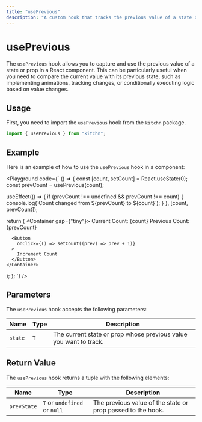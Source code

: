 ```yaml
---
title: "usePrevious"
description: "A custom hook that tracks the previous value of a state or prop."
---
```



# usePrevious

The `usePrevious` hook allows you to capture and use the previous value of a state or prop in a React component. This can be particularly useful when you need to compare the current value with its previous state, such as implementing animations, tracking changes, or conditionally executing logic based on value changes.

## Usage

First, you need to import the `usePrevious` hook from the `kitchn` package.

```jsx
import { usePrevious } from "kitchn";
```

## Example

Here is an example of how to use the `usePrevious` hook in a component:

<Playground
code={`
() => {
  const [count, setCount] = React.useState(0);
  const prevCount = usePrevious(count);

  useEffect(() => {
    if (prevCount !== undefined && prevCount !== count) {
      console.log(\`Count changed from $\{prevCount} to $\{count}\`);
    }
  }, [count, prevCount]);

  return (
    <Container gap={"tiny"}>
      <Text>Current Count: {count}</Text>
      <Text>Previous Count: {prevCount}</Text>

      <Button
        onClick={() => setCount((prev) => prev + 1)}
      >
        Increment Count
      </Button>
    </Container>
  );
};
`}
/>

## Parameters

The `usePrevious` hook accepts the following parameters:

| Name    | Type | Description
|---------|------|---------------------------------------------------
| `state` | `T`  | The current state or prop whose previous value you want to track.

## Return Value

The `usePrevious` hook returns a tuple with the following elements:

| Name        | Type                         | Description
|-------------|------------------------------|-----------------------------------------------------------
| `prevState` | `T` or `undefined` or `null` | The previous value of the state or prop passed to the hook.